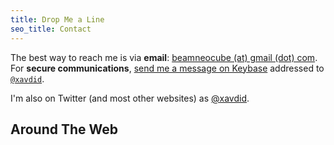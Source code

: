 ```yaml
---
title: Drop Me a Line
seo_title: Contact
---
```



The best way to reach me is via **email**: [beamneocube (at) gmail (dot) com](mailto:beamneocube@gmail.com). For **secure communications**, [send me a message on Keybase](https://keybase.io/encrypt) addressed to [`@xavdid`](https://keybase.io/xavdid).

I'm also on Twitter (and most other websites) as [@xavdid](https://twitter.com/xavdid).

## Around The Web

<AroundTheWeb />
